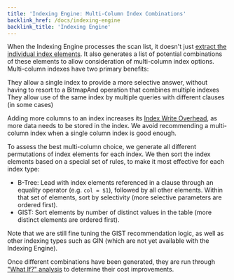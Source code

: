 ```yaml
---
title: 'Indexing Engine: Multi-Column Index Combinations'
backlink_href: /docs/indexing-engine
backlink_title: 'Indexing Engine'
---
```


When the Indexing Engine processes the scan list, it doesn't just [extract the individual index elements](/docs/indexing-engine/index-element-extraction).
It also generates a list of potential combinations of these elements to allow consideration of multi-column
index options. Multi-column indexes have two primary benefits:

They allow a single index to provide a more selective answer, without having to resort to a BitmapAnd operation that combines multiple indexes
They allow use of the same index by multiple queries with different clauses (in some cases)

Adding more columns to an index increases its [Index Write Overhead](/docs/indexing-engine/index-write-overhead), as more data needs to be stored in the index.
We avoid recommending a multi-column index when a single column index is good enough.

To assess the best multi-column choice, we generate all different permutations of index elements for each index. We then sort
the index elements based on a special set of rules, to make it most effective for each index type:

* B-Tree: Lead with index elements referenced in a clause through an equality operator (e.g. `col = $1`), followed by all other elements. Within that set of elements, sort by selectivity (more selective parameters are ordered first).
* GIST: Sort elements by number of distinct values in the table (more distinct elements are ordered first).

Note that we are still fine tuning the GIST recommendation logic, as well as other indexing types such as GIN (which are not yet available with the Indexing Engine).

Once different combinations have been generated, they are run through ["What If?" analysis](/docs/indexing-engine/what-if-analysis) to determine their cost improvements.
